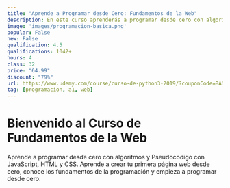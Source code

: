 ```yaml
---
title: "Aprende a Programar desde Cero: Fundamentos de la Web"
description: En este curso aprenderás a programar desde cero con algoritmos y Pseudocodigo con JavaScript, HTML y CSS.
image: 'images/programacion-basica.png'
popular: False
new: False
qualification: 4.5
qualifications: 1042+
hours: 4
class: 32
price: "64.99"
discount: "79%"
url: https://www.udemy.com/course/curso-de-python3-2019/?couponCode=BASICA-XD
tag: [programacion, a1, web]
---
```


# Bienvenido al Curso de Fundamentos de la Web

Aprende a programar desde cero con algoritmos y Pseudocodigo con JavaScript, HTML y CSS. Aprende a crear tu primera página web desde cero, conoce los fundamentos de la programación y empieza a programar desde cero.